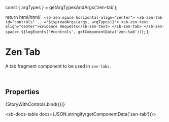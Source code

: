 const { argTypes } = getArgTypesAndArgs('zen-tab');

<Meta title="In progress/Tabs/Tab" component="zen-tab" argTypes={argTypes} />

  return html/*html*/ ` <sb-zen-space horizontal-align="center">
      <sb-zen-tab id="controls" ...="${spreadArgs(args, argTypes)}">
        <sb-zen-text align="center">Evidence Requests</sb-zen-text>
      </sb-zen-tab>
    </sb-zen-space>
    ${logEvents('#controls', getComponentData('zen-tab'))}`;
};

# Zen Tab

A tab fragment component to be used in `zen-tabs`.

<br />

## Properties

<Canvas>
  <Story
    name="default"
    args={{
      ...getDefaultArgs(argTypes),
    }}
  >
    {StoryWithControls.bind({})}
  </Story>
</Canvas>

<ArgsTable story="default" />

<sb-docs-table docs={JSON.stringify(getComponentData('zen-tab'))}></sb-docs-table>

